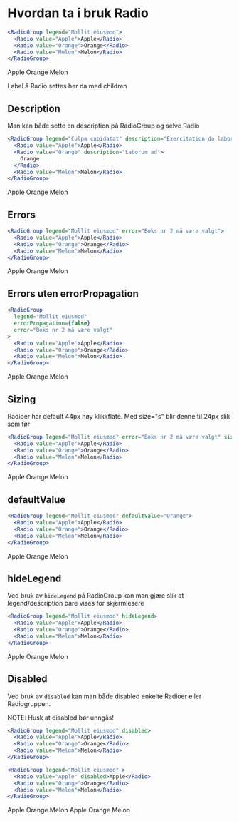 
<Meta title="ds-react/form/radio/intro" />

# Hvordan ta i bruk Radio

```jsx
<RadioGroup legend="Mollit eiusmod">
  <Radio value="Apple">Apple</Radio>
  <Radio value="Orange">Orange</Radio>
  <Radio value="Melon">Melon</Radio>
</RadioGroup>
```

<Canvas>
  <RadioGroup legend="Mollit eiusmod">
    <Radio value="Apple">Apple</Radio>
    <Radio value="Orange">Orange</Radio>
    <Radio value="Melon">Melon</Radio>
  </RadioGroup>
</Canvas>

Label å Radio settes her da med children

## Description

Man kan både sette en description på RadioGroup og selve Radio

```jsx
<RadioGroup legend="Culpa cupidatat" description="Exercitation do labore">
  <Radio value="Apple">Apple</Radio>
  <Radio value="Orange" description="Laborum ad">
    Orange
  </Radio>
  <Radio value="Melon">Melon</Radio>
</RadioGroup>
```

<Canvas>
  <RadioGroup legend="Mollit eiusmod" description="Exercitation do labore">
    <Radio value="Apple">Apple</Radio>
    <Radio value="Orange" description="Laborum ad">
      Orange
    </Radio>
    <Radio value="Melon">Melon</Radio>
  </RadioGroup>
</Canvas>

## Errors

```jsx
<RadioGroup legend="Mollit eiusmod" error="Boks nr 2 må være valgt">
  <Radio value="Apple">Apple</Radio>
  <Radio value="Orange">Orange</Radio>
  <Radio value="Melon">Melon</Radio>
</RadioGroup>
```

<Canvas>
  <RadioGroup legend="Mollit eiusmod" error="Boks nr 2 må være valgt">
    <Radio value="Apple">Apple</Radio>
    <Radio value="Orange">Orange</Radio>
    <Radio value="Melon">Melon</Radio>
  </RadioGroup>
</Canvas>

## Errors uten errorPropagation

```jsx
<RadioGroup
  legend="Mollit eiusmod"
  errorPropagation={false}
  error="Boks nr 2 må være valgt"
>
  <Radio value="Apple">Apple</Radio>
  <Radio value="Orange">Orange</Radio>
  <Radio value="Melon">Melon</Radio>
</RadioGroup>
```

<Canvas>
  <RadioGroup
    legend="Mollit eiusmod"
    errorPropagation={false}
    error="Boks nr 2 må være valgt"
  >
    <Radio value="Apple">Apple</Radio>
    <Radio value="Orange" error="Boksen må være valgt">
      Orange
    </Radio>
    <Radio value="Melon">Melon</Radio>
  </RadioGroup>
</Canvas>

## Sizing

Radioer har default 44px høy klikkflate. Med size="s" blir denne til 24px slik som før

```jsx
<RadioGroup legend="Mollit eiusmod" error="Boks nr 2 må være valgt" size="s">
  <Radio value="Apple">Apple</Radio>
  <Radio value="Orange">Orange</Radio>
  <Radio value="Melon">Melon</Radio>
</RadioGroup>
```

<Canvas>
  <RadioGroup legend="Mollit eiusmod" error="Boks nr 2 må være valgt" size="s">
    <Radio value="Apple">Apple</Radio>
    <Radio value="Orange" error="Boksen må være valgt">
      Orange
    </Radio>
    <Radio value="Melon">Melon</Radio>
  </RadioGroup>
</Canvas>

## defaultValue

```jsx
<RadioGroup legend="Mollit eiusmod" defaultValue="Orange">
  <Radio value="Apple">Apple</Radio>
  <Radio value="Orange">Orange</Radio>
  <Radio value="Melon">Melon</Radio>
</RadioGroup>
```

<Canvas>
  <RadioGroup legend="Mollit eiusmod" defaultValue="Orange">
    <Radio value="Apple">Apple</Radio>
    <Radio value="Orange">Orange</Radio>
    <Radio value="Melon">Melon</Radio>
  </RadioGroup>
</Canvas>

## hideLegend

Ved bruk av `hideLegend` på RadioGroup kan man gjøre slik at legend/description bare vises for skjermlesere

```jsx
<RadioGroup legend="Mollit eiusmod" hideLegend>
  <Radio value="Apple">Apple</Radio>
  <Radio value="Orange">Orange</Radio>
  <Radio value="Melon">Melon</Radio>
</RadioGroup>
```

<Canvas>
  <RadioGroup legend="Mollit eiusmod" hideLegend>
    <Radio value="Apple">Apple</Radio>
    <Radio value="Orange">Orange</Radio>
    <Radio value="Melon">Melon</Radio>
  </RadioGroup>
</Canvas>

## Disabled

Ved bruk av `disabled` kan man både disabled enkelte Radioer eller Radiogruppen.

NOTE: Husk at disabled bør unngås!

```jsx
<RadioGroup legend="Mollit eiusmod" disabled>
  <Radio value="Apple">Apple</Radio>
  <Radio value="Orange">Orange</Radio>
  <Radio value="Melon">Melon</Radio>
</RadioGroup>

<RadioGroup legend="Mollit eiusmod" >
  <Radio value="Apple" disabled>Apple</Radio>
  <Radio value="Orange">Orange</Radio>
  <Radio value="Melon">Melon</Radio>
</RadioGroup>
```

<Canvas>
  <div>
    <RadioGroup legend="Mollit eiusmod" disabled>
      <Radio value="Apple">Apple</Radio>
      <Radio value="Orange">Orange</Radio>
      <Radio value="Melon">Melon</Radio>
    </RadioGroup>
    <RadioGroup legend="Mollit eiusmod">
      <Radio value="Apple" disabled>
        Apple
      </Radio>
      <Radio value="Orange">Orange</Radio>
      <Radio value="Melon">Melon</Radio>
    </RadioGroup>
  </div>
</Canvas>
